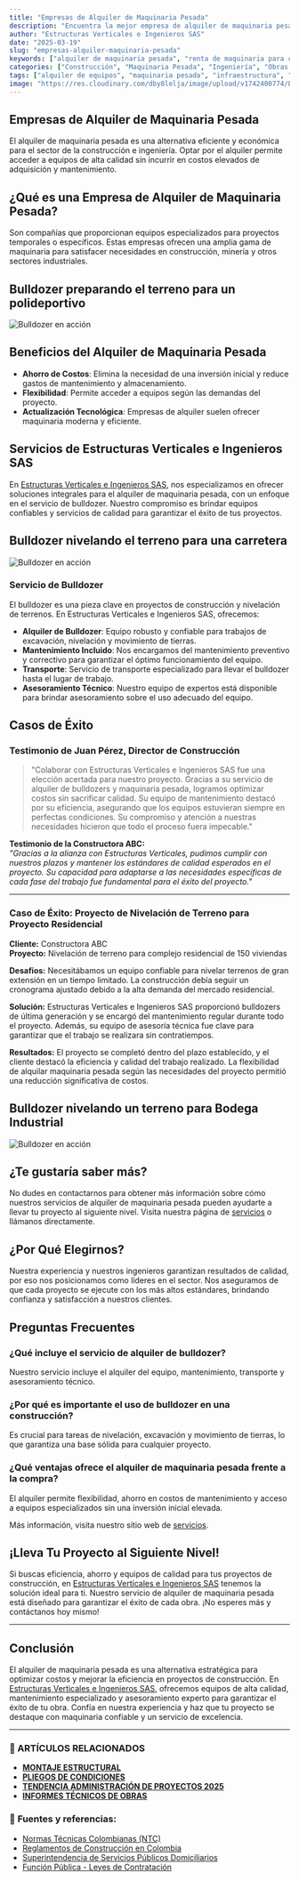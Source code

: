 ```yaml
---
title: "Empresas de Alquiler de Maquinaria Pesada"
description: "Encuentra la mejor empresa de alquiler de maquinaria pesada para construcción e ingeniería. Compara beneficios, servicios y descubre por qué Estructuras Verticales e Ingenieros SAS es líder en el sector."
author: "Estructuras Verticales e Ingenieros SAS"
date: "2025-03-19"
slug: "empresas-alquiler-maquinaria-pesada"
keywords: ["alquiler de maquinaria pesada", "renta de maquinaria para construcción", "empresas líderes en maquinaria pesada", "maquinaria para obras civiles", "equipos de construcción"]
categories: ["Construcción", "Maquinaria Pesada", "Ingeniería", "Obras Civiles"]
tags: ["alquiler de equipos", "maquinaria pesada", "infraestructura", "obras civiles", "equipos de construcción"]
image: "https://res.cloudinary.com/dby8lelja/image/upload/v1742400774/Estructuras%20Verticales%20e%20Ingenieros%20SAS/Imagenes%20Blog/empresa_alquiler_de_maquinaria_pesada_ghqj9z.webp"
---
```


## Empresas de Alquiler de Maquinaria Pesada

El alquiler de maquinaria pesada es una alternativa eficiente y económica para el sector de la construcción e ingeniería. Optar por el alquiler permite acceder a equipos de alta calidad sin incurrir en costos elevados de adquisición y mantenimiento.

## ¿Qué es una Empresa de Alquiler de Maquinaria Pesada?

Son compañías que proporcionan equipos especializados para proyectos temporales o específicos. Estas empresas ofrecen una amplia gama de maquinaria para satisfacer necesidades en construcción, minería y otros sectores industriales.

## Bulldozer preparando el terreno para un polideportivo
![Bulldozer en acción](https://res.cloudinary.com/dby8lelja/image/upload/v1742401818/Estructuras%20Verticales%20e%20Ingenieros%20SAS/Imagenes%20Blog/alquiler_maquinaria_pesada_mblex8.webp)


## Beneficios del Alquiler de Maquinaria Pesada

- **Ahorro de Costos**: Elimina la necesidad de una inversión inicial y reduce gastos de mantenimiento y almacenamiento.
- **Flexibilidad**: Permite acceder a equipos según las demandas del proyecto.
- **Actualización Tecnológica**: Empresas de alquiler suelen ofrecer maquinaria moderna y eficiente.

## Servicios de Estructuras Verticales e Ingenieros SAS

En [Estructuras Verticales e Ingenieros SAS](https://www.estructurasverticales.com/), nos especializamos en ofrecer soluciones integrales para el alquiler de maquinaria pesada, con un enfoque en el servicio de bulldozer. Nuestro compromiso es brindar equipos confiables y servicios de calidad para garantizar el éxito de tus proyectos.

## Bulldozer nivelando el terreno para una carretera
![Bulldozer en acción](https://res.cloudinary.com/dby8lelja/image/upload/v1742400775/Estructuras%20Verticales%20e%20Ingenieros%20SAS/Imagenes%20Blog/alquiler_de_buldozer_vkmtow.webp)

### Servicio de Bulldozer

El bulldozer es una pieza clave en proyectos de construcción y nivelación de terrenos. En Estructuras Verticales e Ingenieros SAS, ofrecemos:

- **Alquiler de Bulldozer**: Equipo robusto y confiable para trabajos de excavación, nivelación y movimiento de tierras.
- **Mantenimiento Incluido**: Nos encargamos del mantenimiento preventivo y correctivo para garantizar el óptimo funcionamiento del equipo.
- **Transporte**: Servicio de transporte especializado para llevar el bulldozer hasta el lugar de trabajo.
- **Asesoramiento Técnico**: Nuestro equipo de expertos está disponible para brindar asesoramiento sobre el uso adecuado del equipo.
## Casos de Éxito

### Testimonio de Juan Pérez, Director de Construcción

> "Colaborar con Estructuras Verticales e Ingenieros SAS fue una elección acertada para nuestro proyecto. Gracias a su servicio de alquiler de bulldozers y maquinaria pesada, logramos optimizar costos sin sacrificar calidad. Su equipo de mantenimiento destacó por su eficiencia, asegurando que los equipos estuvieran siempre en perfectas condiciones. Su compromiso y atención a nuestras necesidades hicieron que todo el proceso fuera impecable."

**Testimonio de la Constructora ABC:**  
_"Gracias a la alianza con Estructuras Verticales, pudimos cumplir con nuestros plazos y mantener los estándares de calidad esperados en el proyecto. Su capacidad para adaptarse a las necesidades específicas de cada fase del trabajo fue fundamental para el éxito del proyecto."_

---
### Caso de Éxito: Proyecto de Nivelación de Terreno para Proyecto Residencial

**Cliente:** Constructora ABC  
**Proyecto:** Nivelación de terreno para complejo residencial de 150 viviendas

**Desafíos:** Necesitábamos un equipo confiable para nivelar terrenos de gran extensión en un tiempo limitado. La construcción debía seguir un cronograma ajustado debido a la alta demanda del mercado residencial.

**Solución:** Estructuras Verticales e Ingenieros SAS proporcionó bulldozers de última generación y se encargó del mantenimiento regular durante todo el proyecto. Además, su equipo de asesoría técnica fue clave para garantizar que el trabajo se realizara sin contratiempos.

**Resultados:** El proyecto se completó dentro del plazo establecido, y el cliente destacó la eficiencia y calidad del trabajo realizado. La flexibilidad de alquilar maquinaria pesada según las necesidades del proyecto permitió una reducción significativa de costos.

## Bulldozer nivelando un terreno para Bodega Industrial
![Bulldozer en acción](https://res.cloudinary.com/dby8lelja/image/upload/v1742401545/Estructuras%20Verticales%20e%20Ingenieros%20SAS/Imagenes%20Blog/buldozer6_wajkuh.webp)


## ¿Te gustaría saber más?

No dudes en contactarnos para obtener más información sobre cómo nuestros servicios de alquiler de maquinaria pesada pueden ayudarte a llevar tu proyecto al siguiente nivel. Visita nuestra página de [servicios](https://www.estructurasverticales.com/#servicios/) o llámanos directamente.

## ¿Por Qué Elegirnos?

Nuestra experiencia y nuestros ingenieros garantizan resultados de calidad, por eso  nos posicionamos como líderes en el sector. Nos aseguramos de que cada proyecto se ejecute con los más altos estándares, brindando confianza y satisfacción a nuestros clientes.

## Preguntas Frecuentes

### ¿Qué incluye el servicio de alquiler de bulldozer?
Nuestro servicio incluye el alquiler del equipo, mantenimiento, transporte y asesoramiento técnico.

### ¿Por qué es importante el uso de bulldozer en una construcción?
Es crucial para tareas de nivelación, excavación y movimiento de tierras, lo que garantiza una base sólida para cualquier proyecto.

### ¿Qué ventajas ofrece el alquiler de maquinaria pesada frente a la compra?
El alquiler permite flexibilidad, ahorro en costos de mantenimiento y acceso a equipos especializados sin una inversión inicial elevada.

Más información, visita nuestro sitio web de [servicios](https://www.estructurasverticales.com/#servicios/).
## ¡Lleva Tu Proyecto al Siguiente Nivel!

Si buscas eficiencia, ahorro y equipos de calidad para tus proyectos de construcción, en [Estructuras Verticales e Ingenieros SAS](https://www.estructurasverticales.com/) tenemos la solución ideal para ti. Nuestro servicio de alquiler de maquinaria pesada está diseñado para garantizar el éxito de cada obra. ¡No esperes más y contáctanos hoy mismo!

---

## Conclusión

El alquiler de maquinaria pesada es una alternativa estratégica para optimizar costos y mejorar la eficiencia en proyectos de construcción. En [Estructuras Verticales e Ingenieros SAS](https://www.estructurasverticales.com/), ofrecemos equipos de alta calidad, mantenimiento especializado y asesoramiento experto para garantizar el éxito de tu obra. Confía en nuestra experiencia y haz que tu proyecto se destaque con maquinaria confiable y un servicio de excelencia.

---

### 📌 ARTÍCULOS RELACIONADOS  

- **[MONTAJE ESTRUCTURAL](https://www.estructurasverticales.com/blog/montaje-estructural-construccion)**  
- **[PLIEGOS DE CONDICIONES](https://www.estructurasverticales.com/blog/elaboracion-pliegos-condiciones)**  
- **[TENDENCIA ADMINISTRACIÓN DE PROYECTOS 2025](https://www.estructurasverticales.com/blog/administracion-proyectos-construccion)**  
- **[INFORMES TÉCNICOS DE OBRAS](https://www.estructurasverticales.com/blog/informes-tecnicos-obras)**  



### 🔗 **Fuentes y referencias:**  

- [Normas Técnicas Colombianas (NTC)](https://www.icontec.org/)  
- [Reglamentos de Construcción en Colombia](https://www.minvivienda.gov.co/)  
- [Superintendencia de Servicios Públicos Domiciliarios](https://www.superservicios.gov.co/)  
- [Función Pública - Leyes de Contratación](https://www.funcionpublica.gov.co/)  
